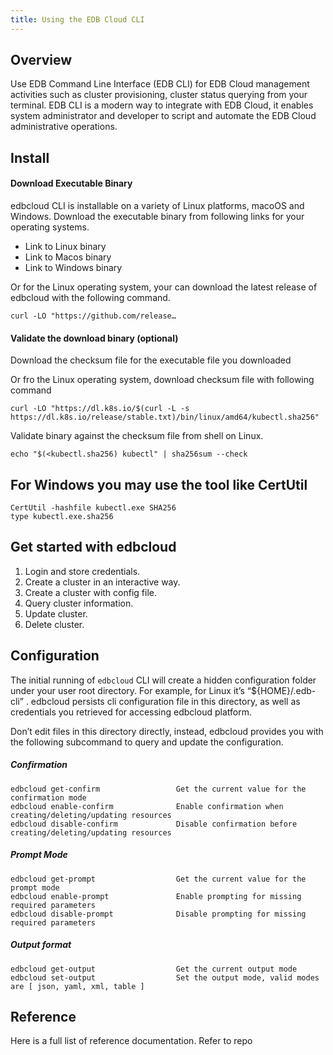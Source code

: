 ```yaml
---
title: Using the EDB Cloud CLI
---
```


## Overview

Use EDB Command Line Interface (EDB CLI) for EDB Cloud management activities such as cluster provisioning, cluster status querying from your terminal. EDB CLI is a modern way to integrate with EDB Cloud, it enables system administrator and developer to script and automate the EDB Cloud administrative operations.


## Install


#### Download Executable Binary

edbcloud CLI is installable on a variety of Linux platforms, macoOS and Windows. Download the executable binary from following links for your operating systems.



* Link to Linux binary
* Link to Macos binary
* Link to Windows binary

Or for the Linux operating system, your can download the latest release of edbcloud with the following command.


```
curl -LO "https://github.com/release…
```



#### Validate the download binary (optional)

Download the checksum file for the executable file you downloaded

Or fro the Linux operating system, download checksum file with following command


```
curl -LO "https://dl.k8s.io/$(curl -L -s https://dl.k8s.io/release/stable.txt)/bin/linux/amd64/kubectl.sha256"
```


Validate binary against the checksum file from shell on Linux.


```
echo "$(<kubectl.sha256) kubectl" | sha256sum --check
```



## For Windows you may use the tool like CertUtil


```
CertUtil -hashfile kubectl.exe SHA256
type kubectl.exe.sha256
```



## Get started with edbcloud



1. Login and store credentials.
2. Create a cluster in an interactive way.
3. Create a cluster with config file.
4. Query cluster information.
5. Update cluster.
6. Delete cluster.


## Configuration

The initial running of `edbcloud` CLI will create a hidden configuration folder under your user root directory. For example, for Linux it’s “${HOME}/.edb-cli” . edbcloud persists cli configuration file in this directory, as well as credentials you retrieved for accessing edbcloud platform.

Don’t edit files in this directory directly, instead, edbcloud provides you with the following subcommand to query and update the configuration.


##### Confirmation


```
edbcloud get-confirm                 Get the current value for the confirmation mode
edbcloud enable-confirm              Enable confirmation when creating/deleting/updating resources
edbcloud disable-confirm             Disable confirmation before creating/deleting/updating resources
```



##### Prompt Mode


```
edbcloud get-prompt                  Get the current value for the prompt mode
edbcloud enable-prompt               Enable prompting for missing required parameters
edbcloud disable-prompt              Disable prompting for missing required parameters
```



##### Output format


```
edbcloud get-output                  Get the current output mode
edbcloud set-output                  Set the output mode, valid modes are [ json, yaml, xml, table ]
```



## Reference

Here is a full list of reference documentation. Refer to repo

